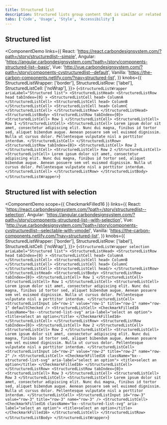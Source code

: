 ```yaml
---
title: Structured list
description: Structured lists group content that is similar or related, such as terms and definitions.
tabs: ['Code', 'Usage', 'Style', 'Accessibility']
---
```



## Structured list

<ComponentDemo
  links={{
    React:
      'https://react.carbondesignsystem.com/?path=/story/structuredlist--simple',
    Angular:
      'https://angular.carbondesignsystem.com/?path=/story/components-structured-list--basic',
    Vue:
      'http://vue.carbondesignsystem.com/?path=/story/components-cvstructuredlist--default',
    Vanilla: 'https://the-carbon-components.netlify.com/?nav=structured-list',
  }}
  knobs={{
    StructuredListWrapper: ['border'],
    StructuredListRow: ['label'],
    StructuredListCell: ['noWrap'],
  }}>
  {`
<StructuredListWrapper ariaLabel="Structured list">
  <StructuredListHead>
    <StructuredListRow
      head
      tabIndex={0}
    >
      <StructuredListCell head>
        ColumnA
      </StructuredListCell>
      <StructuredListCell head>
        ColumnB
      </StructuredListCell>
      <StructuredListCell head>
        ColumnC
      </StructuredListCell>
    </StructuredListRow>
  </StructuredListHead>
  <StructuredListBody>
    <StructuredListRow tabIndex={0}>
      <StructuredListCell>
        Row 1
      </StructuredListCell>
      <StructuredListCell>
        Row 1
      </StructuredListCell>
      <StructuredListCell>
        Lorem ipsum dolor sit amet, consectetur adipiscing elit. Nunc dui magna, finibus id tortor sed, aliquet bibendum augue. Aenean posuere sem vel euismod dignissim. Nulla ut cursus dolor. Pellentesque vulputate nisl a porttitor interdum.
      </StructuredListCell>
    </StructuredListRow>
    <StructuredListRow tabIndex={0}>
      <StructuredListCell>
        Row 2
      </StructuredListCell>
      <StructuredListCell>
        Row 2
      </StructuredListCell>
      <StructuredListCell>
        Lorem ipsum dolor sit amet, consectetur adipiscing elit. Nunc dui magna, finibus id tortor sed, aliquet bibendum augue. Aenean posuere sem vel euismod dignissim. Nulla ut cursus dolor. Pellentesque vulputate nisl a porttitor interdum.
      </StructuredListCell>
    </StructuredListRow>
  </StructuredListBody>
</StructuredListWrapper>
  `}
</ComponentDemo>

## Structured list with selection

<ComponentDemo
  scope={{ CheckmarkFilled16 }}
  links={{
    React:
      'https://react.carbondesignsystem.com/?path=/story/structuredlist--selection',
    Angular:
      'https://angular.carbondesignsystem.com/?path=/story/components-structured-list--with-selection',
    Vue:
      'http://vue.carbondesignsystem.com/?path=/story/components-cvstructuredlist--selectable-with-vmodel',
    Vanilla: 'https://the-carbon-components.netlify.com/?nav=structured-list',
  }}
  knobs={{
    StructuredListWrapper: ['border'],
    StructuredListRow: ['label'],
    StructuredListCell: ['noWrap'],
  }}>
  {`
<StructuredListWrapper selection ariaLabel="Structured list">
  <StructuredListHead>
    <StructuredListRow
      head
      tabIndex={0}
    >
      <StructuredListCell head>
        ColumnA
      </StructuredListCell>
      <StructuredListCell head>
        ColumnB
      </StructuredListCell>
      <StructuredListCell head>
        ColumnC
      </StructuredListCell>
      <StructuredListCell head/>
    </StructuredListRow>
  </StructuredListHead>
  <StructuredListBody>
    <StructuredListRow tabIndex={0}>
      <StructuredListCell>
        Row 1
      </StructuredListCell>
      <StructuredListCell>
        Row 1
      </StructuredListCell>
      <StructuredListCell>
        Lorem ipsum dolor sit amet, consectetur adipiscing elit. Nunc dui magna, finibus id tortor sed, aliquet bibendum augue. Aenean posuere sem vel euismod dignissim. Nulla ut cursus dolor. Pellentesque vulputate nisl a porttitor interdum.
      </StructuredListCell>
      <StructuredListInput
        id="row-1"
        value="row-1"
        title="row-1"
        name="row-1"
        defaultChecked
      />
     <StructuredListCell>
        <CheckmarkFilled16
          className="bx--structured-list-svg"
          aria-label="select an option">
          <title>select an option</title>
        </CheckmarkFilled16>
      </StructuredListCell>
    </StructuredListRow>
    <StructuredListRow tabIndex={0}>
      <StructuredListCell>
        Row 2
      </StructuredListCell>
      <StructuredListCell>
        Row 2
      </StructuredListCell>
      <StructuredListCell>
        Lorem ipsum dolor sit amet, consectetur adipiscing elit. Nunc dui magna, finibus id tortor sed, aliquet bibendum augue. Aenean posuere sem vel euismod dignissim. Nulla ut cursus dolor. Pellentesque vulputate nisl a porttitor interdum.
      </StructuredListCell>
      <StructuredListInput
        id="row-2"
        value="row-2"
        title="row-2"
        name="row-2"
      />
     <StructuredListCell>
        <CheckmarkFilled16
          className="bx--structured-list-svg"
          aria-label="select an option">
          <title>select an option</title>
        </CheckmarkFilled16>
      </StructuredListCell>
    </StructuredListRow>
    <StructuredListRow tabIndex={0}>
      <StructuredListCell>
        Row 3
      </StructuredListCell>
      <StructuredListCell>
        Row 3
      </StructuredListCell>
      <StructuredListCell>
        Lorem ipsum dolor sit amet, consectetur adipiscing elit. Nunc dui magna, finibus id tortor sed, aliquet bibendum augue. Aenean posuere sem vel euismod dignissim. Nulla ut cursus dolor. Pellentesque vulputate nisl a porttitor interdum.
      </StructuredListCell>
      <StructuredListInput
        id="row-3"
        value="row-3"
        title="row-3"
        name="row-3"
      />
     <StructuredListCell>
        <CheckmarkFilled16
          className="bx--structured-list-svg"
          aria-label="select an option">
          <title>select an option</title>
        </CheckmarkFilled16>
      </StructuredListCell>
    </StructuredListRow>
  </StructuredListBody>
</StructuredListWrapper>
  `}
</ComponentDemo>
